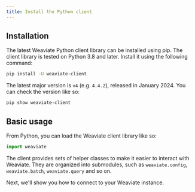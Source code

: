 ```yaml
---
title: Install the Python client
---
```


## <i class="fa-solid fa-code"></i> Installation

The latest Weaviate Python client library can be installed using pip. The client library is tested on Python 3.8 and later. Install it using the following command:

```bash
pip install -U weaviate-client
```

The latest major version is `v4` (e.g. `4.4.2`), released in January 2024. You can check the version like so:

```bash
pip show weaviate-client
```

## <i class="fa-solid fa-code"></i> Basic usage

From Python, you can load the Weaviate client library like so:

```python
import weaviate
```

The client provides sets of helper classes to make it easier to interact with Weaviate. They are organized into submodules, such as `weaviate.config`, `weaviate.batch`, `weaviate.query` and so on.

Next, we'll show you how to connect to your Weaviate instance.


<GiscusDocComment />
